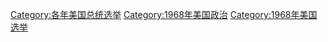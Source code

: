 {{catmore}}

[[Category:各年美国总统选举|Category:各年美国总统选举]]
[[Category:1968年美国政治|Category:1968年美国政治]]
[[Category:1968年美国选举|Category:1968年美国选举]]